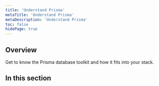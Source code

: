 ```yaml
---
title: 'Understand Prisma'
metaTitle: 'Understand Prisma'
metaDescription: 'Understand Prisma'
toc: false
hidePage: true
---
```


## Overview

Get to know the Prisma database toolkit and how it fits into your stack.

## In this section

<Subsections depth="3" />
